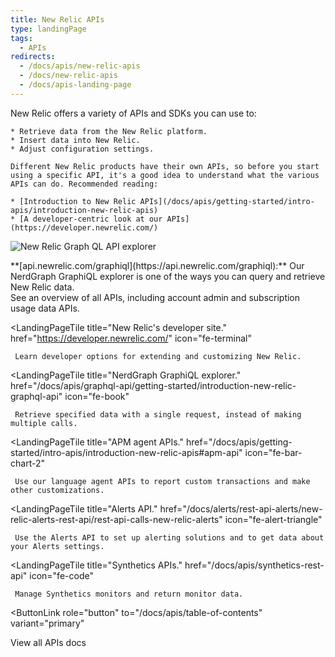 ```yaml
---
title: New Relic APIs
type: landingPage
tags:
  - APIs
redirects:
  - /docs/apis/new-relic-apis
  - /docs/new-relic-apis
  - /docs/apis-landing-page
---
```


<LandingPageHero>
  <HeroContent>
    New Relic offers a variety of APIs and SDKs you can use to:

    * Retrieve data from the New Relic platform.
    * Insert data into New Relic.
    * Adjust configuration settings.

    Different New Relic products have their own APIs, so before you start using a specific API, it's a good idea to understand what the various APIs can do. Recommended reading:

    * [Introduction to New Relic APIs](/docs/apis/getting-started/intro-apis/introduction-new-relic-apis)
    * [A developer-centric look at our APIs](https://developer.newrelic.com/)
  </HeroContent>

  ![New Relic Graph QL API explorer](./images/new-relic-graph-ql-api-explorer.png "new-relic-graph-ql-api-explorer.png")

  <figcaption>
    **[api.newrelic.com/graphiql](https://api.newrelic.com/graphiql):** Our NerdGraph GraphiQL explorer is one of the ways you can query and retrieve New Relic data.
  </figcaption>
</LandingPageHero>

<LandingPageTileGrid>
  <LandingPageTile
    title="Introduction to APIs."
    href="/docs/apis/getting-started/intro-apis/introduction-new-relic-apis"
    icon="fe-map"
  >
     See an overview of all APIs, including account admin and subscription usage data APIs.
  </LandingPageTile>

  <LandingPageTile
    title="New Relic's developer site."
    href="https://developer.newrelic.com/"
    icon="fe-terminal"
  >
     Learn developer options for extending and customizing New Relic.
  </LandingPageTile>

  <LandingPageTile
    title="NerdGraph GraphiQL explorer."
    href="/docs/apis/graphql-api/getting-started/introduction-new-relic-graphql-api"
    icon="fe-book"
  >
     Retrieve specified data with a single request, instead of making multiple calls.
  </LandingPageTile>

  <LandingPageTile
    title="APM agent APIs."
    href="/docs/apis/getting-started/intro-apis/introduction-new-relic-apis#apm-api"
    icon="fe-bar-chart-2"
  >
     Use our language agent APIs to report custom transactions and make other customizations.
  </LandingPageTile>

  <LandingPageTile
    title="Alerts API."
    href="/docs/alerts/rest-api-alerts/new-relic-alerts-rest-api/rest-api-calls-new-relic-alerts"
    icon="fe-alert-triangle"
  >
     Use the Alerts API to set up alerting solutions and to get data about your Alerts settings.
  </LandingPageTile>

  <LandingPageTile
    title="Synthetics APIs."
    href="/docs/apis/synthetics-rest-api"
    icon="fe-code"
  >
     Manage Synthetics monitors and return monitor data.
  </LandingPageTile>
</LandingPageTileGrid>

<ButtonLink
  role="button"
  to="/docs/apis/table-of-contents"
  variant="primary"
>
  View all APIs docs
</ButtonLink>
